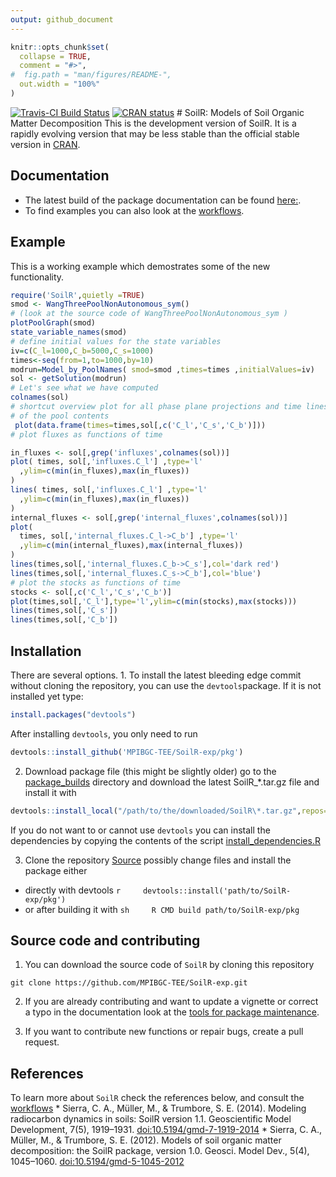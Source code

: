 ```yaml
---
output: github_document
---
```

<!-- README.md is generated from README.Rmd. by scripts/knit_READMEs.R which builds the cran and the github readme which share the same figures but must use different relative paths to them -->

```r
knitr::opts_chunk$set(
  collapse = TRUE,
  comment = "#>",
#  fig.path = "man/figures/README-",
  out.width = "100%"
)
```
[![Travis-CI Build Status](https://travis-ci.org/MPIBGC-TEE/SoilR-exp.svg?branch=master)](https://travis-ci.org/MPIBGC-TEE/SoilR-exp)
[![CRAN status](https://www.r-pkg.org/badges/version/SoilR)](https://CRAN.R-project.org/package=SoilR)
# SoilR: Models of Soil Organic Matter Decomposition
This is the development version of SoilR. It is a rapidly evolving version that may be less
stable than the official stable version in [CRAN](https://cran.r-project.org/web/packages/SoilR/index.html).

## Documentation
* The latest build of the package documentation can be found [here:](https://mpibgc-tee.github.io/SoilR-exp/).
* To find examples you can also look at the [workflows](http://www.bgc-jena.mpg.de/TEE/software/soilr/).

## Example
This is a working example which demostrates some of the new functionality.

```r
require('SoilR',quietly =TRUE)
smod <- WangThreePoolNonAutonomous_sym() 
# (look at the source code of WangThreePoolNonAutonomous_sym )
plotPoolGraph(smod)
state_variable_names(smod)
# define initial values for the state variables
iv=c(C_l=1000,C_b=5000,C_s=1000)
times<-seq(from=1,to=1000,by=10)
modrun=Model_by_PoolNames( smod=smod ,times=times ,initialValues=iv)
sol <- getSolution(modrun)
# Let's see what we have computed
colnames(sol)
# shortcut overview plot for all phase plane projections and time lines
# of the pool contents
 plot(data.frame(times=times,sol[,c('C_l','C_s','C_b')]))
# plot fluxes as functions of time

in_fluxes <- sol[,grep('influxes',colnames(sol))]
plot( times, sol[,'influxes.C_l'] ,type='l'
  ,ylim=c(min(in_fluxes),max(in_fluxes))
)
lines( times, sol[,'influxes.C_l'] ,type='l'
  ,ylim=c(min(in_fluxes),max(in_fluxes))
)
internal_fluxes <- sol[,grep('internal_fluxes',colnames(sol))]
plot(
  times, sol[,'internal_fluxes.C_l->C_b'] ,type='l'
  ,ylim=c(min(internal_fluxes),max(internal_fluxes))
)
lines(times,sol[,'internal_fluxes.C_b->C_s'],col='dark red')
lines(times,sol[,'internal_fluxes.C_s->C_b'],col='blue')
# plot the stocks as functions of time
stocks <- sol[,c('C_l','C_s','C_b')]
plot(times,sol[,'C_l'],type='l',ylim=c(min(stocks),max(stocks)))
lines(times,sol[,'C_s'])
lines(times,sol[,'C_b'])
```

## Installation
There are several options.
1. To install the latest bleeding edge commit without cloning the repository, 
you can use the `devtools`package.
If it is not installed yet type:

```r
install.packages("devtools")
```

After installing `devtools`, you only need to run

```r
devtools::install_github('MPIBGC-TEE/SoilR-exp/pkg')
```

2. Download package file (this might be slightly older) 
  go to the [package_builds](https://github.com/MPIBGC-TEE/SoilR-exp/tree/master/scripts/package_builds) directory
  and download the latest SoilR_\*.tar.gz file
  and install it with 
  ```r
  devtools::install_local("/path/to/the/downloaded/SoilR\*.tar.gz",repos=NULL)
  ```
  If you do not want to or cannot use ```devtools``` you can install the dependencies by copying the contents of the script
  [install_dependencies.R](https://github.com/MPIBGC-TEE/SoilR-exp/tree/master/scripts/install_dependencies.R)

3. Clone the repository [Source](#source)
  possibly change files and install the package 
  either 
  * directly with devtools
    ```r
    devtools::install('path/to/SoilR-exp/pkg')
    ```
  * or after building it with 
    ```sh
    R CMD build path/to/SoilR-exp/pkg
    ```

## Source code and contributing


1. You can download the source code of `SoilR` by cloning this repository
<a name='source'></a>
```
git clone https://github.com/MPIBGC-TEE/SoilR-exp.git
```
2. If you are already contributing and want to update a vignette or correct a typo in the documentation 
look at the [tools for package maintenance](scripts/README.md).

3. If you want to contribute new functions or repair bugs, create  a pull request.


## References
To learn more about `SoilR` check the references below, and consult the
[workflows](http://www.bgc-jena.mpg.de/TEE/software/soilr/)
* Sierra, C. A., Müller, M., & Trumbore, S. E. (2014). Modeling radiocarbon dynamics in soils: SoilR version 1.1. Geoscientific Model Development, 7(5), 1919–1931. [doi:10.5194/gmd-7-1919-2014](https://www.geosci-model-dev.net/7/1919/2014/)
* Sierra, C. A., Müller, M., & Trumbore, S. E. (2012). Models of soil organic matter decomposition: the SoilR package, version 1.0. Geosci. Model Dev., 5(4), 1045–1060. [doi:10.5194/gmd-5-1045-2012](https://www.geosci-model-dev.net/5/1045/2012/)


